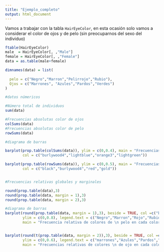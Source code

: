 ```yaml
---
title: "Ejemplo_completo"
output: html_document
---
```

Vamos a trabajar con la tabla `HairEyeColor`, en esta ocasión solo vamos a considerar el color de ojos y de pelo (sin preocuparnos del sexo del individuo)

```r
ftable(HairEyeColor)
male  = HairEyeColor[, ,"Male"]
female = HairEyeColor[, ,"Female"]
data = as.table(male+female)

dimnames(data) = list(
  
  pelo = c("Negro","Marron","Pelirrojo","Rubio"),
  Ojos = c("Marrones", "Azules","Pardos","Verdes")
)

#datos númericos

#Número total de individuos
sum(data)

#Frecuencias absolutas color de ojos
colSums(data)
#Frecuencias absolutas color de pelo
rowSums(data)

#diagrama de barras

barplot(prop.table(colSums(data)), ylim = c(0,0.4), main = "Frecuencias relativas \n del color de ojos",
        col = c("burlywood4","lightblue","orange3","lightgreen"))

barplot(prop.table(rowSums(data)), ylim = c(0,0.5), main = "Frecuencias relativas \n del color de pelo",
        col = c("black","burlywood4","red","gold"))


#Frecuencias relativas globales y marginales

round(prop.table(data),3)
round(prop.table(data, margin = 1),3)
round(prop.table(data, margin = 2),3)

#diagrama de barras 
barplot(round(prop.table(data, margin = 1),3), beside = TRUE, col =c("black","brown","red","gold"),
        ylim = c(0,0.8), legend.text = c("Negro","Marron","Rojo","Rubio"),
        main = "Frecuencia relativa de colores de \n pelo en cada color de ojos")


barplot(round(t(prop.table(data, margin = 2)),3), beside = TRUE, col =c("burlywood4","lightblue","burlywood","lightgreen"),
        ylim = c(0,0.6), legend.text = c("marrones","Azules","Pardos","Verdes"),
        main = "Frecuencias relativas de colores \n de ojo en cada color de pelo")

```

